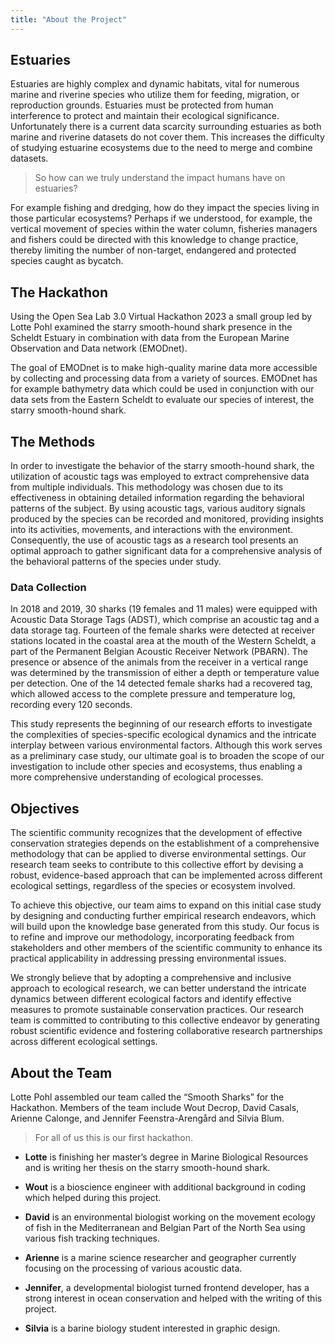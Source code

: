 ---
title: "About the Project"
---

## Estuaries 

Estuaries are highly complex and dynamic habitats, vital for numerous marine and riverine species who utilize them for feeding, migration, or reproduction grounds. Estuaries must be protected from human interference to protect and maintain their ecological significance. Unfortunately there is a current data scarcity surrounding estuaries as both marine and riverine datasets do not cover them. This increases the difficulty of studying estuarine ecosystems due to the need to merge and combine datasets.
 	
> So how can we truly understand the impact humans have on estuaries? 

For example fishing and dredging, how do they impact the species living in those particular ecosystems?  Perhaps if we understood, for example, the vertical movement of species within the water column, fisheries managers and fishers could be directed with this knowledge to change practice, thereby limiting the number of non-target, endangered and protected species caught as bycatch. 


## The Hackathon 

Using the Open Sea Lab 3.0 Virtual Hackathon 2023 a small group led by Lotte Pohl examined the starry smooth-hound shark presence in the Scheldt Estuary in combination with data from the European Marine Observation and Data network (EMODnet).  

The goal of EMODnet is to make high-quality marine data more accessible by collecting and processing data from a variety of sources. EMODnet has for example bathymetry data which could be used in conjunction with our data sets from the Eastern Scheldt to evaluate our species of interest, the starry smooth-hound shark. 

## The Methods

In order to investigate the behavior of the starry smooth-hound shark, the utilization of acoustic tags was employed to extract comprehensive data from multiple individuals. This methodology was chosen due to its effectiveness in obtaining detailed information regarding the behavioral patterns of the subject. By using acoustic tags, various auditory signals produced by the species can be recorded and monitored, providing insights into its activities, movements, and interactions with the environment. Consequently, the use of acoustic tags as a research tool presents an optimal approach to gather significant data for a comprehensive analysis of the behavioral patterns of the species under study.

### Data Collection

In 2018 and 2019, 30 sharks (19 females and 11 males) were equipped with Acoustic Data Storage Tags (ADST), which comprise an acoustic tag and a data storage tag. Fourteen of the female sharks were detected at receiver stations located in the coastal area at the mouth of the Western Scheldt, a part of the Permanent Belgian Acoustic Receiver Network (PBARN). The presence or absence of the animals from the receiver in a vertical range was determined by the transmission of either a depth or temperature value per detection. One of the 14 detected female sharks had a recovered tag, which allowed access to the complete pressure and temperature log, recording every 120 seconds.

This study represents the beginning of our research efforts to investigate the complexities of species-specific ecological dynamics and the intricate interplay between various environmental factors. Although this work serves as a preliminary case study, our ultimate goal is to broaden the scope of our investigation to include other species and ecosystems, thus enabling a more comprehensive understanding of ecological processes.

## Objectives

The scientific community recognizes that the development of effective conservation strategies depends on the establishment of a comprehensive methodology that can be applied to diverse environmental settings. Our research team seeks to contribute to this collective effort by devising a robust, evidence-based approach that can be implemented across different ecological settings, regardless of the species or ecosystem involved.

To achieve this objective, our team aims to expand on this initial case study by designing and conducting further empirical research endeavors, which will build upon the knowledge base generated from this study. Our focus is to refine and improve our methodology, incorporating feedback from stakeholders and other members of the scientific community to enhance its practical applicability in addressing pressing environmental issues.

We strongly believe that by adopting a comprehensive and inclusive approach to ecological research, we can better understand the intricate dynamics between different ecological factors and identify effective measures to promote sustainable conservation practices. Our research team is committed to contributing to this collective endeavor by generating robust scientific evidence and fostering collaborative research partnerships across different ecological settings.

## About the Team

Lotte Pohl assembled our team called the “Smooth Sharks” for the Hackathon. Members of the team include Wout Decrop, David Casals, Arienne Calonge, and Jennifer Feenstra-Arengård and Silvia Blum.

> For all of us this is our first hackathon. 

* **Lotte** is finishing her master’s degree in Marine Biological Resources and is writing her thesis on the starry smooth-hound shark.

* **Wout** is a bioscience engineer with additional background in coding which helped during this project.

* **David** is an environmental biologist working on the movement ecology of fish in the Mediterranean and Belgian Part of the North Sea using various fish tracking techniques.

* **Arienne** is a marine science researcher and geographer currently focusing on the processing of various acoustic data.

* **Jennifer**, a developmental biologist turned frontend developer, has a strong interest in ocean conservation and helped with the writing of this project. 

* **Silvia** is a barine biology student interested in graphic design.




<!-- # About the Team -->

<!-- Estuaries are highly complex and dynamic habitats, vital for numerous marine and riverine species who utilize them for feeding, migration, or reproduction grounds. Estuaries must be protected from human interference to protect and maintain their ecological significance. Unfortunately there is a current data scarcity surrounding estuaries as both marine and riverine datasets do not cover them. This increases the difficulty of studying estuarine ecosystems due to the need to merge and combine datasets. -->

<!-- > So how can we truly understand the impact humans have on estuaries?  -->

<!-- For example fishing and dredging, how do they impact the species living in those particular ecosystems?  Perhaps if we understood, for example, the vertical movement of species within the water column, fisheries managers and fishers could be directed with this knowledge to change practice, thereby limiting the number of non-target, endangered and protected species caught as bycatch.  -->

<!-- Using the Open Sea Lab 3.0 Virtual Hackathon 2023 a small group led by Lotte Pohl examined the starry smooth-hound shark presence in the Scheldt Estuary in combination with data from the European Marine Observation and Data network (EMODnet).  The goal of EMODnet is to make high-quality marine data more accessible by collecting and processing data from a variety of sources. EMODnet has for example bathymetry data which could be used in conjunction with our data sets from the Eastern Scheldt to evaluate our species of interest, the starry smooth-hound shark.  -->
